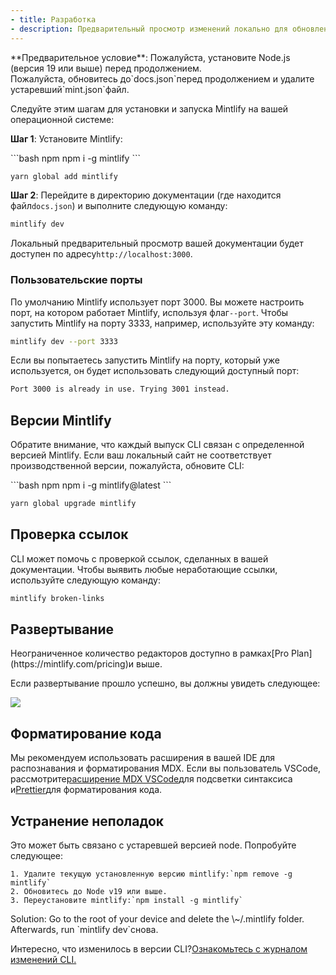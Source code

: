 ```yaml
---
- title: Разработка
- description: Предварительный просмотр изменений локально для обновления вашей документации
---
```


<Info>
  **Предварительное условие**: Пожалуйста, установите Node.js (версия 19 или выше) перед продолжением.<br />
  Пожалуйста, обновитесь до`docs.json`перед продолжением и удалите устаревший`mint.json`файл.
</Info>

Следуйте этим шагам для установки и запуска Mintlify на вашей операционной системе:

**Шаг 1**: Установите Mintlify:

<CodeGroup>
  ```bash npm
  npm i -g mintlify
  ```

  ```bash yarn
  yarn global add mintlify
  ```
</CodeGroup>

**Шаг 2**: Перейдите в директорию документации (где находится файл`docs.json`) и выполните следующую команду:

```bash
mintlify dev
```

Локальный предварительный просмотр вашей документации будет доступен по адресу`http://localhost:3000`.

### Пользовательские порты

По умолчанию Mintlify использует порт 3000. Вы можете настроить порт, на котором работает Mintlify, используя флаг`--port`. Чтобы запустить Mintlify на порту 3333, например, используйте эту команду:

```bash
mintlify dev --port 3333
```

Если вы попытаетесь запустить Mintlify на порту, который уже используется, он будет использовать следующий доступный порт:

```md
Port 3000 is already in use. Trying 3001 instead.
```

## Версии Mintlify

Обратите внимание, что каждый выпуск CLI связан с определенной версией Mintlify. Если ваш локальный сайт не соответствует производственной версии, пожалуйста, обновите CLI:

<CodeGroup>
  ```bash npm
  npm i -g mintlify@latest
  ```

  ```bash yarn
  yarn global upgrade mintlify
  ```
</CodeGroup>

## Проверка ссылок

CLI может помочь с проверкой ссылок, сделанных в вашей документации. Чтобы выявить любые неработающие ссылки, используйте следующую команду:

```bash
mintlify broken-links
```

## Развертывание

<Tip>
  Неограниченное количество редакторов доступно в рамках[Pro
  Plan](https://mintlify.com/pricing)и выше.
</Tip>

Если развертывание прошло успешно, вы должны увидеть следующее:

<Frame>
  <img src="/images/checks-passed.png" style={{ borderRadius: '0.5rem' }} />
</Frame>

## Форматирование кода

Мы рекомендуем использовать расширения в вашей IDE для распознавания и форматирования MDX. Если вы пользователь VSCode, рассмотрите[расширение MDX VSCode](https://marketplace.visualstudio.com/items?itemName=unifiedjs.vscode-mdx)для подсветки синтаксиса и[Prettier](https://marketplace.visualstudio.com/items?itemName=esbenp.prettier-vscode)для форматирования кода.

## Устранение неполадок

<AccordionGroup>
  <Accordion title="Error: Could not load the &#x22;sharp&#x22; module using the darwin-arm64 runtime">
    Это может быть связано с устаревшей версией node. Попробуйте следующее:

    1. Удалите текущую установленную версию mintlify:`npm remove -g mintlify`
    2. Обновитесь до Node v19 или выше.
    3. Переустановите mintlify:`npm install -g mintlify`
  </Accordion>

  <Accordion title="Issue: Encountering an unknown error">
    Solution: Go to the root of your device and delete the \~/.mintlify folder. Afterwards, run `mintlify dev`снова.
  </Accordion>
</AccordionGroup>

Интересно, что изменилось в версии CLI?[Ознакомьтесь с журналом изменений CLI.](https://www.npmjs.com/package/mintlify?activeTab=versions)
